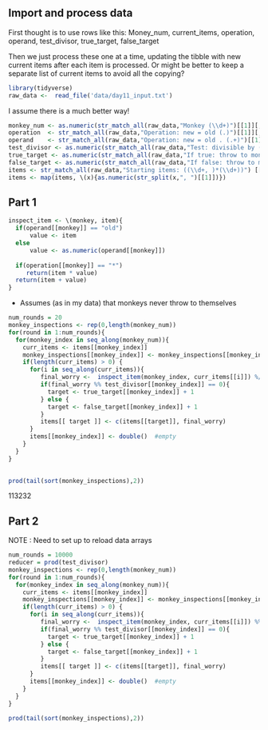  
## Import and process data
 
First thought is to use rows like this:
Money_num, current_items, operation, operand, test_divisor, true_target, false_target

Then we just process these one at a time, updating the tibble with new current items after each item is processed. Or might be better to keep a separate list of current items to avoid all the copying?


```r
library(tidyverse)
raw_data <-  read_file('data/day11_input.txt')
```
 
I assume there is a much better way!

```r
monkey_num <- as.numeric(str_match_all(raw_data,"Monkey (\\d+)")[[1]][,2])
operation  <- str_match_all(raw_data,"Operation: new = old (.)")[[1]][,2]
operand    <- str_match_all(raw_data,"Operation: new = old . (.+)")[[1]][,2]
test_divisor <- as.numeric(str_match_all(raw_data,"Test: divisible by (\\d+)")[[1]][,2])
true_target <- as.numeric(str_match_all(raw_data,"If true: throw to monkey (\\d+)")[[1]][,2])
false_target <- as.numeric(str_match_all(raw_data,"If false: throw to monkey (\\d+)")[[1]][,2])
items <- str_match_all(raw_data,"Starting items: ((\\d+, )*(\\d+))") [[1]][,2]
items <- map(items, \(x){as.numeric(str_split(x,", ")[[1]])})
```


## Part 1



```r
inspect_item <- \(monkey, item){
  if(operand[[monkey]] == "old")
      value <- item
  else
      value <- as.numeric(operand[[monkey]])
  
  if(operation[[monkey]] == "*")
     return(item * value)
  return(item + value)
}

```

* Assumes (as in my data) that monkeys never throw to themselves

```r
num_rounds = 20
monkey_inspections <- rep(0,length(monkey_num))
for(round in 1:num_rounds){
  for(monkey_index in seq_along(monkey_num)){
    curr_items <- items[[monkey_index]]
    monkey_inspections[[monkey_index]] <- monkey_inspections[[monkey_index]] + length(curr_items)
    if(length(curr_items) > 0) {
      for(i in seq_along(curr_items)){
         final_worry <-  inspect_item(monkey_index, curr_items[[i]]) %/% 3
         if(final_worry %% test_divisor[[monkey_index]] == 0){
           target <- true_target[[monkey_index]] + 1
         } else {
           target <- false_target[[monkey_index]] + 1
         }
         items[[ target ]] <- c(items[[target]], final_worry)
      }
      items[[monkey_index]] <- double()  #empty 
    }
  }
}
    
```

```r
prod(tail(sort(monkey_inspections),2))
```
113232


## Part 2 

NOTE : Need to set up to reload data arrays

```r
num_rounds = 10000
reducer = prod(test_divisor)
monkey_inspections <- rep(0,length(monkey_num))
for(round in 1:num_rounds){
  for(monkey_index in seq_along(monkey_num)){
    curr_items <- items[[monkey_index]]
    monkey_inspections[[monkey_index]] <- monkey_inspections[[monkey_index]] + length(curr_items)
    if(length(curr_items) > 0) {
      for(i in seq_along(curr_items)){
         final_worry <-  inspect_item(monkey_index, curr_items[[i]]) %% reducer
         if(final_worry %% test_divisor[[monkey_index]] == 0){
           target <- true_target[[monkey_index]] + 1
         } else {
           target <- false_target[[monkey_index]] + 1
         }
         items[[ target ]] <- c(items[[target]], final_worry)
      }
      items[[monkey_index]] <- double()  #empty 
    }
  }
}

```

```r
prod(tail(sort(monkey_inspections),2))
```


 